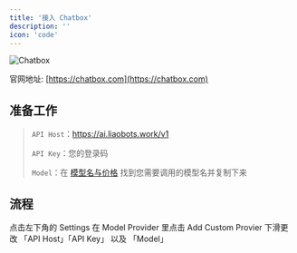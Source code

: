```yaml
---
title: '接入 Chatbox'
description: ''
icon: 'code'
---
```


![Chatbox](/images/chatbox/chatbox-icon.jpg)

官网地址: [https://chatbox.com](https://chatbox.com)

## 准备工作

> `API Host`：https://ai.liaobots.work/v1
>
> `API Key`：您的登录码
>
> `Model`：在 [模型名与价格](/introduction.mdx) 找到您需要调用的模型名并复制下来


## 流程
<Steps>
    <Step title="第一步">
        <Card title="点击设置" img="/images/chatbox/step-1.jpg">
          点击左下角的 Settings
        </Card>
    </Step>
    <Step title="第二步">
    <Card title="添加自定义模型提供商" img="/images/chatbox/step-2.jpg">
      在 Model Provider 里点击 Add Custom Provier
    </Card>
    </Step>
    <Step title="更改关键设置">
    <Card title="第三步" img="/images/chatbox/step-3.jpg">
      下滑更改 「API Host」「API Key」 以及 「Model」
    </Card>
    </Step>
</Steps>
